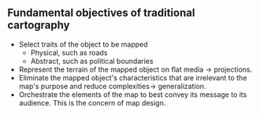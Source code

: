 ## Fundamental objectives of traditional cartography

- Select traits of the object to be mapped
  - Physical, such as roads
  - Abstract, such as political boundaries
- Represent the terrain of the mapped object on flat media → projections.
- Eliminate the mapped object's characteristics that are irrelevant to the map's purpose and reduce complexities→ generalization.
- Orchestrate the elements of the map to best convey its message to its audience. This is the concern of map design.
